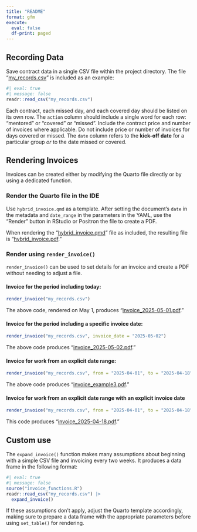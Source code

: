 ```yaml
---
title: "README"
format: gfm
execute: 
  eval: false
  df-print: paged
---
```


## Recording Data

Save contract data in a single CSV file within the project directory. The file "[my_records.csv](my_records.csv)" is included as an example:

```r
#| eval: true
#| message: false
readr::read_csv("my_records.csv")
```

Each contract, each missed day, and each covered day should be listed on its own row. The `action` column should include a single word for each row: "mentored" or "covered" or "missed". Include the contract price and number of invoices where applicable. Do not include price or number of invoices for days covered or missed. The `date` column refers to the **kick-off date** for a particular group *or* to the date missed or covered.

## Rendering Invoices

Invoices can be created either by modifying the Quarto file directly or by using a dedicated function.

### Render the Quarto file in the IDE

Use `hybrid_invoice.qmd` as a template. After setting the document's `date` in the metadata and `date_range` in the parameters in the YAML, use the "Render" button in RStudio or Positron the file to create a PDF.

When rendering the "[hybrid_invoice.qmd](hybrid_invoice.qmd)" file as included, the resulting file is "[hybrid_invoice.pdf](hybrid_invoice.pdf)."

### Render using `render_invoice()`

`render_invoice()` can be used to set details for an invoice and create a PDF without needing to adjust a file.

#### Invoice for the period including today:
```r
render_invoice("my_records.csv")
```

The above code, rendered on May 1, produces "[invoice_2025-05-01.pdf](invoice_2025-05-01.pdf)."

#### Invoice for the period including a specific invoice date:
```r
render_invoice("my_records.csv", invoice_date = "2025-05-02")
```

The above code produces "[invoice_2025-05-02.pdf](invoice_2025-05-02.pdf)."

#### Invoice for work from an explicit date range:
```r
render_invoice("my_records.csv", from = "2025-04-01", to = "2025-04-18", pdf = "invoice_example3.pdf")
```

The above code produces "[invoice_example3.pdf](invoice_example3.pdf)."

#### Invoice for work from an explicit date range with an explicit invoice date
```r
render_invoice("my_records.csv", from = "2025-04-01", to = "2025-04-18", invoice_date = "2025-04-18")
```

This code produces "[invoice_2025-04-18.pdf](invoice_2025-04-18.pdf)."

## Custom use

The `expand_invoice()` function makes many assumptions about beginning with a simple CSV file and invoicing every two weeks. It produces a data frame in the following format:

```r
#| eval: true
#| message: false
source("invoice_functions.R")
readr::read_csv("my_records.csv") |> 
  expand_invoice()
```

If these assumptions don't apply, adjust the Quarto template accordingly, making sure to prepare a data frame with the appropriate parameters before using `set_table()` for rendering. 
